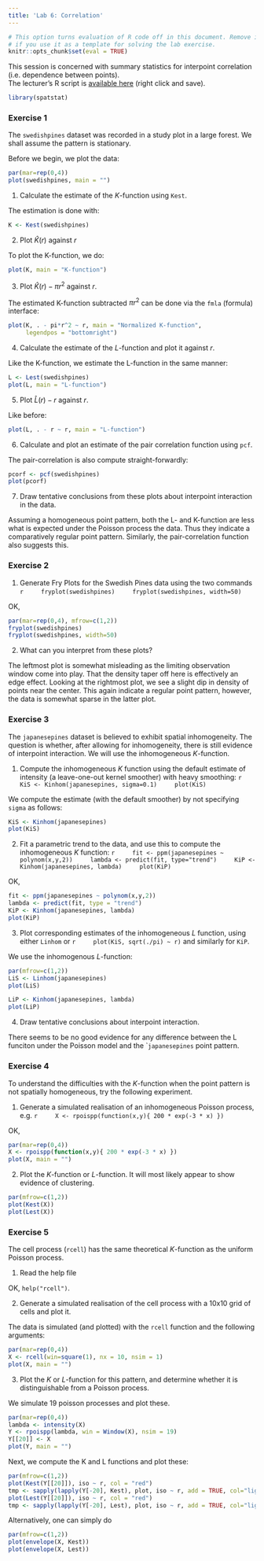 ```yaml
---
title: 'Lab 6: Correlation'
---
```


```r
# This option turns evaluation of R code off in this document. Remove it
# if you use it as a template for solving the lab exercise.
knitr::opts_chunk$set(eval = TRUE)
```

This session is concerned with summary statistics for interpoint
correlation (i.e. dependence between points).  
The lecturer's R script is [available here](https://raw.githubusercontent.com/spatstat/SSAI2017/master/Scripts/script06.R) (right click and save).

```r
library(spatstat)
```

### Exercise 1

The `swedishpines` dataset was recorded in a study plot
in a large forest. We shall assume the pattern is stationary.

Before we begin, we plot the data:

```r
par(mar=rep(0,4))
plot(swedishpines, main = "")
```


1.  Calculate the estimate of the $K$-function using `Kest`.

The estimation is done with:

```r
K <- Kest(swedishpines)
```

2.  Plot $\widehat K(r)$ against $r$

To plot the K-function, we do:

```r
plot(K, main = "K-function")
```

3.  Plot $\widehat K(r) - \pi r^2$ against $r$.

The estimated K-function subtracted $\pi r^2$ can be done via the `fmla` (formula) interface:

```r
plot(K, . - pi*r^2 ~ r, main = "Normalized K-function",
     legendpos = "bottomright")
```

4.  Calculate the estimate of the $L$-function and plot it against
    $r$.

Like the K-function, we estimate the L-function in the same manner:

```r
L <- Lest(swedishpines)
plot(L, main = "L-function")
```

5.  Plot $\widehat L(r) - r$ against $r$.

Like before:

```r
plot(L, . - r ~ r, main = "L-function")
```

6.  Calculate and plot an estimate of the pair correlation function
    using `pcf`.
  
The pair-correlation is also compute straight-forwardly:

```r
pcorf <- pcf(swedishpines)
plot(pcorf)
```

7.  Draw tentative conclusions from these plots about interpoint
    interaction in the data.

Assuming a homogeneous point pattern, both the L- and K-function are less what is expected under the Poisson process the data. Thus they indicate a comparatively regular point pattern. Similarly, the pair-correlation function also suggests this.


### Exercise 2

1.  Generate Fry Plots for the Swedish Pines data using the two commands
    ```r
    fryplot(swedishpines)
    fryplot(swedishpines, width=50)
    ```

OK,

```r
par(mar=rep(0,4), mfrow=c(1,2))
fryplot(swedishpines)
fryplot(swedishpines, width=50)
```

2.  What can you interpret from these plots?

The leftmost plot is somewhat misleading as the limiting observation window come into play.
That the density taper off here is effectively an edge effect.
Looking at the rightmost plot, we see a slight dip in density of points near the center. This again indicate a regular point pattern, however, the data is somewhat sparse in the latter plot.

### Exercise 3

The `japanesepines` dataset is believed to exhibit
spatial inhomogeneity. The question is whether, after allowing for
inhomogeneity, there is still evidence of interpoint interaction. We
will use the inhomogeneous $K$-function.

1.  Compute the inhomogeneous $K$ function using the default
    estimate of intensity (a leave-one-out kernel smoother) with
    heavy smoothing:
    ```r
    KiS <- Kinhom(japanesepines, sigma=0.1)
    plot(KiS)
    ```

We compute the estimate (with the default smoother) by not specifying `sigma` as follows:

```r
KiS <- Kinhom(japanesepines)
plot(KiS)
```

2.  Fit a parametric trend to the data, and use this to compute the
    inhomogeneous $K$ function:
    ```r
    fit <- ppm(japanesepines ~ polynom(x,y,2))
    lambda <- predict(fit, type="trend")
    KiP <- Kinhom(japanesepines, lambda)
    plot(KiP)
    ```

OK, 

```r
fit <- ppm(japanesepines ~ polynom(x,y,2))
lambda <- predict(fit, type = "trend")
KiP <- Kinhom(japanesepines, lambda)
plot(KiP)
```
	
3.  Plot corresponding estimates of the inhomogeneous $L$ function,
    using either `Linhom` or
    ```r
    plot(KiS, sqrt(./pi) ~ r)
    ```
    and similarly for `KiP`.
    
We use the inhomogenous $L$-function:

```r
par(mfrow=c(1,2))
LiS <- Linhom(japanesepines)
plot(LiS)

LiP <- Kinhom(japanesepines, lambda)
plot(LiP)
```

4.  Draw tentative conclusions about interpoint interaction.

There seems to be no good evidence for any difference between the L funciton under the Poisson model and the ``japanesepines` point pattern.

### Exercise 4

To understand the difficulties with the $K$-function when the point
pattern is not spatially homogeneous, try the following experiment.

1.  Generate a simulated realisation of an inhomogeneous Poisson
    process, e.g.
    ```r
    X <- rpoispp(function(x,y){ 200 * exp(-3 * x) })
    ```
	
OK,

```r
par(mar=rep(0,4))
X <- rpoispp(function(x,y){ 200 * exp(-3 * x) })
plot(X, main = "")
```
    
2.  Plot the $K$-function or $L$-function. It will most likely appear to show
    evidence of clustering.

```r
par(mfrow=c(1,2))
plot(Kest(X))
plot(Lest(X))
```


### Exercise 5

The cell process (`rcell`) has the same theoretical $K$-function as
the uniform Poisson process.

1.  Read the help file

OK, `help("rcell")`.

2.  Generate a simulated realisation of the cell process 
    with a 10x10 grid of cells and plot it.
   
The data is simulated (and plotted) with the `rcell` function and the following arguments:
```r
par(mar=rep(0,4))
X <- rcell(win=square(1), nx = 10, nsim = 1)
plot(X, main = "")
```
    
3.  Plot the $K$ or $L$-function for this pattern, and
    determine whether it is distinguishable from a Poisson process.

We simulate 19 poisson processes and plot these.
```r
par(mar=rep(0,4))
lambda <- intensity(X)
Y <- rpoispp(lambda, win = Window(X), nsim = 19)
Y[[20]] <- X
plot(Y, main = "")
```

Next, we compute the K and L functions and plot these:

```r
par(mfrow=c(1,2))
plot(Kest(Y[[20]]), iso ~ r, col = "red")
tmp <- sapply(lapply(Y[-20], Kest), plot, iso ~ r, add = TRUE, col="lightgrey")
plot(Lest(Y[[20]]), iso ~ r, col = "red")
tmp <- sapply(lapply(Y[-20], Lest), plot, iso ~ r, add = TRUE, col="lightgrey")
```

Alternatively, one can simply do

```r
par(mfrow=c(1,2))
plot(envelope(X, Kest))
plot(envelope(X, Lest))
```





